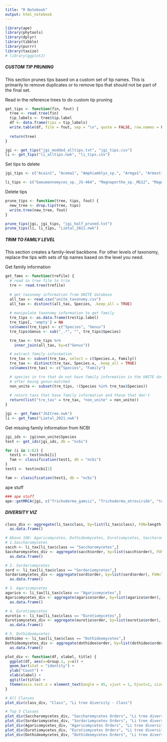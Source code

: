 ```yaml
---
title: "R Notebook"
output: html_notebook
---
```


```r
library(ape)
library(phytools)
library(dplyr)
library(tibble)
library(purrr)
library(taxize)
# library(ggplot2)
```

##### CUSTOM TIP PRUNING #####
This section prunes tips based on a custom set of tip names. This is primarily
to remove duplicates or to remove tips that should not be part of the final
set.

Read in the reference trees to do custom tip pruning
```r
get_tips <- function(fin, fout) {
  tree <- read.tree(fin)
  tip_labels <- tree$tip.label
  df <- data.frame(tips = tip_labels)
  write.table(df, file = fout, sep = "\n", quote = FALSE, row.names = FALSE, col.names = FALSE)
  
  return(tree)
}

jgi <- get_tips("jgi_modded_alltips.txt", "jgi_tips.csv")
li <- get_tips("li_alltips.nwk", "li_tips.csv")
```

Set tips to delete
```r
jgi_tips <- c("Acain1", "Acema1", "Amphiamblys_sp.", "Armga1", "Armost1", "Arnium", "Arxula", "Ascni1", "Aspacu1", "Aspbru1", "Aspcos1", "Aspell1", "Aspergillus_nomius3137_1", "Aspeuc1", "Aspfij1", "Asphet1", "Asphom1", "Aspibe1", "Aspind1", "Aspjap1", "Asplac1", "Aspneo1", "Asppip1", "Asppseute1", "Aspsac1", "Aspscl1", "Aspscle1", "Aspuva1", "Aspvad1", "Aspvio1", "Bimnz1", "Biscogniauxia_sp.", "Cadophora_sp.", "Cadophora_sp.", "Canmem1", "CerAGI", "Cersp1", "Chaetomium_sp.", "Chytriomyces_sp.", "Cladorrhinum_sp.", "Cladorrhinum_sp.", "Coniochaeta_sp.", "Copmar1", "Copmic2", "Coprinopsis_sp.", "Copromyces_sp.", "Cordyceps_sp.", "Crycu1", "Cryte1", "Daldinia_sp.", "Decga1", "Densp1", "Diohu1", "Emericellopsis_sp.", "Endogone_sp", "Erebi1", "Fennellomyces_sp.", "FoxFo5176", "FoxII5", "Fusarium_oxysporum_2", "Fusarium_sp.", "Ganoderma_sp.", "Haplosporangium_sp.", "Haplosporangium_sp.", "Haplosporangium_sp.", "Helsul1", "Hydru2", "Hypoxylon_sp.", "Hypoxylon_sp.", "Hypoxylon_sp.", "Hypoxylon_sp.", "Hypoxylon_sp.", "Hypoxylon_sp.", "Hypoxylon_sp.", "Hypoxylon_sp.", "Hypoxylon_sp.", "Hypoxylon_sp.", "Ilyonectria_sp.", "Ilyonectria_sp.", "Jamsp1", "Lachancea_sp.", "Lacqui1", "Lactifluus_cf.", "Lactifluus_cf.", "Leisp1", "Leotiomycetes_sp.", "Leotiomycetes_sp.", "Leptodontidium_sp.", "Linin1", "Lizem1", "Marfi1", "Maseb1", "Meimi1", "MicG_I_3", "Micmi1", "Morhum1", "Morimp1", "Mortierella_sp.", "Mortierella_sp.", "Mortierella_sp.", "Mortierella_sp.", "Mortierella_sp.", "Mortierella_sp.", "Mortierella_sp.", "Mortierella_sp.", "Mortierella_sp.", "Mortierella_sp.", "Mortierella_sp.", "Mortierella_sp.", "Mortierella_sp.", "Mortierella_sp.", "Mortierella_sp.", "Mycgal1", "Mycosphaerella", "Mytre1", "Nemania_sp.", "Nemania_sp.", "Nemania_sp.", "Orpinomyces_sp.", "Panru1", "Paxam1", "Pecoramyces_sp.", "Peniophora_sp.", "Perma1", "Pestalotiopsis_sp.", "Phlebopus_sp.", "Phyllosticta_sp.", "Piromyces_sp.", "Pisolithus_sp.", "Pleery1", "Plucer1", "Podospora_aff.", "Polbr1", "Pseudogymnoascus_sp.", "Pseudogymnoascus_sp.", "Pseudogymnoascus_sp.", "Pseudogymnoascus_sp.", "Pseudogymnoascus_sp.", "Pseudogymnoascus_sp.", "Pyrenochaeta_sp.", "Rachicladosporium_sp.", "Rhexocercosporidium_sp.", "Rhihy1", "Rhiir2_1", "RhiirA1_1", "RhiirB3", "RhiirC2", "Rhili1", "Rhodotorula_sp.", "Rhodotorula_sp.", "Rhodsp1", "Ricmel1", "Saccharomycetaceae_sp", "Setho1", "Sistotrema_sp.", "Sorhu1", "Stagonospora_sp.", "Suidec1", "Suigr1", "Suihi1", "Suillus_cf.", "Synps1", "Terbo2", "Termitomyces_sp.", "Tescy1", "Thasp1", "Thega1", "Tilwa1", "Trace1", "Traci1", "Tribi1", "Tubbor1", "Umbelopsis_sp.", "Umbra1", "Ustsp1", "Xerba1", "Xylaria_cf.", "Xylaria_cf.", "Xylaria_sp.", "Xylaria_sp.", "Xylaria_sp.", "Xylaria_sp.", "Xylaria_sp.", "Xylaria_sp.", "Xylariaceae_sp.", "Xylariaceae_sp.", "Xylariaceae_sp.", "Xylariaceae_sp.", "Xylariaceae_sp.", "Xylariaceae_sp.", "Xylariaceae_sp.", "Xylariaceae_sp.", "Xylariaceae_sp.", "Xylariales_sp.", "Xylariomycetidae_sp.", "Xylariomycetidae_sp.", "Yarrowia_lipolytica_1", "Gelatoporia")

li_tips <- c("Gaeumannomyces_sp._JS-464", "Magnaporthe_sp._MG12", "Magnaporthe_sp._MG03", "Magnaporthe_sp._MG07", "Magnaporthe_sp._MG05", "Magnaporthe_sp._MG08", "Raffaelea_sp._RL272", "Juglanconis_sp._DMW523", "Nectria_sp._B-13", "Fusarium_sp._FIESC_12", "Fusarium_sp._FIESC_28", "Fusarium_sp._JS626", "Fusarium_sp._Na10", "Fusarium_sp._FSSC_6", "Fusarium_sp._JS1030", "Epichloe_sp._AL9924", "Tolypocladium_sp._Salcha_MEA-2", "Tolypocladium_sp._Sup5_PDA-1", "Ophiocordyceps_sp._camponoti-leonardi", "Ophiocordyceps_sp._camponoti-saundersi", "Cordyceps_sp._RAO-2017", "Lecanicillium_sp._MT-2017a", "Lecanicillium_sp._LEC01", "Escovopsis_sp._AC", "Escovopsis_sp._Ae724", "Escovopsis_sp._Ae720", "Escovopsis_sp._Ae733", "Escovopsis_sp._TC", "Colletotrichum_sp._JS-367", "Xylaria_sp._MSU_SB201401", "Xylaria_sp._JS573", "Hypoxylon_sp._EC38", "Hypoxylon_sp._CO27-5", "Hypoxylon_sp._E7406B", "Daldinia_sp._EC12", "Hypoxylon_sp._CI-4A", "Pestalotiopsis_sp._JCM_9685", "Cadophora_sp._DSE1049", "Helotiales_sp._F229", "Phialophora_cf._hyalina_BP_5553", "Rutstroemia_sp._NJR-2017a_BBW", "Rutstroemia_sp._NJR-2017a_WRK4", "Rutstroemia_sp._NJR-2017a_BVV2", "Pseudogymnoascus_sp._VKM_F-4515_FW-2607", "Pseudogymnoascus_sp._VKM_F-4517_FW-2822", "Pseudogymnoascus_sp._BL308", "Pseudogymnoascus_sp._23342-1-I1", "Pseudogymnoascus_sp._VKM_F-4520_FW-2644", "Pseudogymnoascus_sp._VKM_F-4518_FW-2643", "Pseudogymnoascus_sp._VKM_F-4281_FW-2241", "Pseudogymnoascus_sp._04NY16", "Pseudogymnoascus_sp._24MN13", "Pseudogymnoascus_sp._VKM_F-103", "Pseudogymnoascus_sp._VKM_F-4519_FW-2642", "Pseudogymnoascus_sp._05NY08", "Pseudogymnoascus_sp._03VT05", "Pseudogymnoascus_sp._WSF_3629", "Pseudogymnoascus_sp._VKM_F-4513_FW-928", "Pseudogymnoascus_sp._VKM_F-4246", "Pseudogymnoascus_sp._BL549", "Pseudogymnoascus_sp._VKM_F-3775", "Pseudogymnoascus_sp._VKM_F-4516_FW-969", "Pseudogymnoascus_sp._VKM_F-4514_FW-929", "Pseudogymnoascus_sp._VKM_F-3557", "Pseudogymnoascus_sp._VKM_F-3808", "Wickerhamomyces_sp._YB_2243", "Crepidotus_sp._BD2015", "Tricholoma_sp._MG99", "Tricholoma_sp._MG77", "Termitomyces_sp._MG16", "Termitomyces_sp._MG148", "Termitomyces_sp._J132", "Termitomyces_sp._MG145", "Termitomyces_sp._JCM_13351", "Collybia_sp._MG36", "Leucoagaricus_sp._SymC.cos", "Agaricales_sp._HM26F1", "Fibularhizoctonia_sp._CBS_109695", "Boletus_sp._MG95", "Boletus_sp._MG55", "Suillus_sp._MG131", "Rhizopogon_sp._AM2018a", "Ganoderma_sp._BRIUMSc", "Trametes_sp._AH282", "Sarcodon_sp._MG97", "Lactarius_sp._MG50", "Russula_sp._MG48", "Lactarius_sp._MG121", "Peniophora_sp._CONT", "Peniophora_sp._CBMAI_1063", "Dentipellis_sp._KUC8613", "Albatrellus_sp._MG142", "Ramaria_sp._MG151", "Gomphus_sp._MG54", "Ramaria_cf._rubripermanens", "Cryptococcus_cf._gattii", "Cryptococcus_sp._DSM_27421", "Cryptococcus_sp._JCM_24511", "Pseudozyma_sp._F8B2", "Moesziomyces_sp._F16C1", "Moesziomyces_sp._F5C1", "Malassezia_sp.", "Moniliella_sp._wahieum", "Rhodotorula_sp._CCFEE_5036", "Rhodotorula_sp._JG1b", "Rhodotorula_sp._FNED722", "Gongronella_sp._w5", "Endogone_sp._FLASF59071", "Rhizophagus_sp._MUCL_43196", "Zoopage_sp._CTAll", "Ichthyosporea_sp._XGB_2017a", "Nematocida_sp._ERTm5", "Nematocida_sp._1", "Amphiamblys_sp._WSBS2006", "Spizellomyces_sp._palustris", "Piromyces_sp._E2", "Curvularia_sp._IFB-Z10", "Pyrenochaeta_sp._DS3sAY3a", "Pyrenochaeta_sp._UM_256", "Shiraia_sp._slf14", "Paraphoma_sp._B47-9", "Pleosporales_sp._UM_1110_2012", "Stagonospora_sp._SRC1lsM3a", "Rachicladosporium_sp._CCFEE_5018", "Cladosporium_sp._SL-16", "Preussia_sp._BSL10", "Mycosphaerella_sp._PB-2012b", "Mycosphaerella_sp._Ston1", "Cercospora_cf._sigesbeckiae", "Aureobasidium_sp._FSWF8-4", "Eurotiomycetes_sp.", "Herpotrichiellaceae_sp._UM238", "Blastomyces_sp._MA-2018", "Emmonsia_sp._CAC-2015a", "Byssochlamys_sp._BYSS01", "Aspergillus_sp._Z5", "Aspergillus_sp._MA_6037", "Eurotiomycetes_sp._MA_6039", "Eurotiomycetes_sp._MA_6038", "Penicillium_sp._MA_6040", "Penicillium_sp._HKF2", "Penicillium_sp._CF05", "Penicillium_sp._MA_6036", "Byssochlamys_sp._AF001")
```

Delete tips
```r
prune_tips <- function(tree, tips, fout) {
  new_tree <- drop.tip(tree, tips)
  write.tree(new_tree, fout)
}

prune_tips(jgi, jgi_tips, "jgi_half_pruned.txt")
prune_tips(li, li_tips, "Lietal_2021.nwk")
```
##############################

##### TRIM TO FAMILY LEVEL #####
This section creates a family-level backbone. For other levels of taxonomy, replace
the tips with sets of tip names based on the level you need.

Get family information
```r
get_fams <- function(trefile) {
  # read in tree file to trim
  tre <- read.tree(trefile)
  
  # get taxonomy information from UNITE database
  all_tax <- read.csv("unite_taxonomy.csv")
  all_tax <- distinct(all_tax, Species, .keep_all = TRUE)
  
  # manipulate taxonomy information to get family
  tre_tips <- as.data.frame(tre$tip.label)
  tre_tips[, 'empty'] = NA
  colnames(tre_tips) <- c("Species", "Genus")
  tre_tips$Genus <- sub("_.*", "", tre_tips$Species)

  tre_tax <- tre_tips %>%
    inner_join(all_tax, by=c("Genus"))

  # extract family information
  tre_tax <- subset(tre_tax, select = c(Species.x, Family))
  tre_tax <- distinct(tre_tax, Species.x, .keep_all = TRUE)
  colnames(tre_tax) <- c("Species", "Family")

  # species in tre that do not have family information in the UNITE database
  # after being genus-matched
  non_unite <- subset(tre_tips, !(Species %in% tre_tax$Species))
  
  # return taxa that have family information and those that don't
  return(list("tre_tax" = tre_tax, "non_unite" = non_unite))
}

jgi <- get_fams("JGItree.nwk")
li <- get_fams("Lietal_2021.nwk")
```

Get missing family information from NCBI
```r
jgi_ids <- jgi$non_unite$Species
test <- get_ids(jgi_ids, db = "ncbi")

for (i in 1:62) {
  test1 <- test$ncbi[i]
  fam <- classification(test1, db = "ncbi")
}
test1 <- test$ncbi[2]

fam <- classification(test1, db = "ncbi")
```

ape stuff
```r
### ape stuff
ape::getMRCA(jgi, c("Trichoderma_gamsii", "Trichoderma_atroviride", "test_test"))
```


################################


##### DIVERSITY VIZ #####
```r
class_div <- aggregate(li_tax$class, by=list(li_tax$class), FUN=length) %>%
  as.data.frame()

# Above 100: Agaricomycetes, Dothideomycetes, Eurotiomycetes, Saccharomycetes, Sordariomycetes
# 1.Saccharomycetes
sacch <- li_tax[li_tax$class == "Saccharomycetes",]
Saccharomycetes_div <- aggregate(sacch$order, by=list(sacch$order), FUN=length) %>%
  as.data.frame()

# 2. Sordariomycetes
sord <- li_tax[li_tax$class == "Sordariomycetes",]
Sordariomycetes_div <- aggregate(sord$order, by=list(sord$order), FUN=length) %>%
  as.data.frame()

# 3. Agaricomycetes
agarico <- li_tax[li_tax$class == "Agaricomycetes",]
Agaricomycetes_div <- aggregate(agarico$order, by=list(agarico$order), FUN=length) %>%
  as.data.frame()

# 4. Eurotiomycetes
eurotio <- li_tax[li_tax$class == "Eurotiomycetes",]
Eurotiomycetes_div <- aggregate(eurotio$order, by=list(eurotio$order), FUN=length) %>%
  as.data.frame()

# 5. Dothideomycetes
dothideo <- li_tax[li_tax$class == "Dothideomycetes",]
Dothideomycetes_div <- aggregate(dothideo$order, by=list(dothideo$order), FUN=length) %>%
  as.data.frame()

plot_div <- function(df, xlabel, title) {
  ggplot(df, aes(x=Group.1, y=x)) +
  geom_bar(stat = "identity") +
  ylab("Count") +
  xlab(xlabel) +
  ggtitle(title) +
  theme(axis.text.x = element_text(angle = 45, vjust = 1, hjust=1, size=8))
}

# All Classes
plot_div(class_div, "Class", "Li tree diversity - Class")

# Top 5 Classes
plot_div(Saccharomycetes_div, "Saccharomycetes Orders", "Li tree diversity - Orders in Saccharomycetes")
plot_div(Sordariomycetes_div, "Sordariomycetes Orders", "Li tree diversity - Orders in Sordariomycetes")
plot_div(Agaricomycetes_div, "Agaricomycetes Orders", "Li tree diversity - Orders in Agaricomycetes")
plot_div(Eurotiomycetes_div, "Eurotiomycetes Orders", "Li tree diversity - Orders in Eurotiomycetes")
plot_div(Dothideomycetes_div, "Dothideomycetes Orders", "Li tree diversity - Orders in Dothideomycetes")
```

#########################
